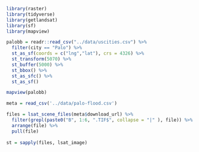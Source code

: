 ```r
library(raster)
library(tidyverse)
library(getlandsat)
library(sf)
library(mapview)
```

```r
palobb = readr::read_csv("../data/uscities.csv") %>%
  filter(city == "Palo") %>% 
  st_as_sf(coords = c("lng","lat"), crs = 4326) %>% 
  st_transform(5070) %>% 
  st_buffer(5000) %>% 
  st_bbox() %>% 
  st_as_sfc() %>% 
  st_as_sf()

mapview(palobb)
```

```r
meta = read_csv('../data/palo-flood.csv')

files = lsat_scene_files(meta$download_url) %>% 
  filter(grepl(paste0("B", 1:6, ".TIF$", collapse = "|" ), file)) %>%
  arrange(file) %>%
  pull(file)
  
st = sapply(files, lsat_image)


                 
  
```

